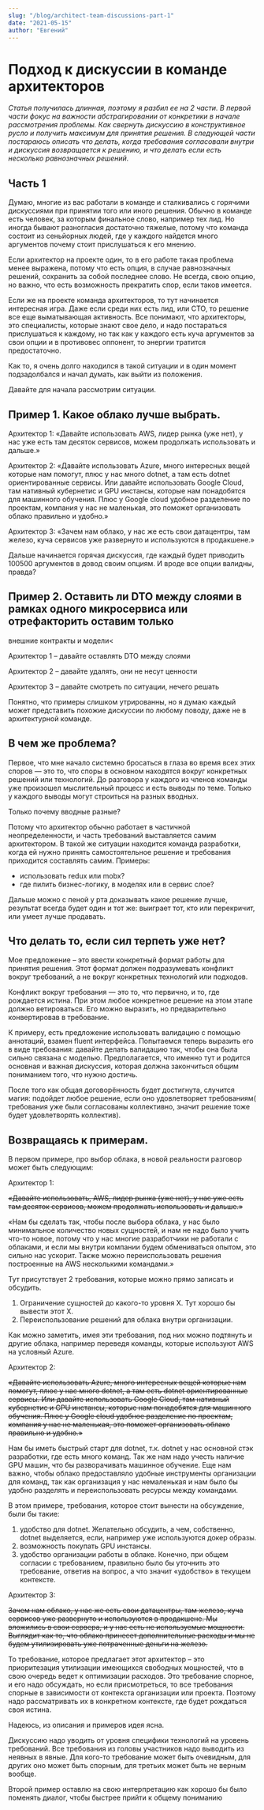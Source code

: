 ---
slug: "/blog/architect-team-discussions-part-1"
date: "2021-05-15"
author: "Евгений"
---

# Подход к дискуссии в команде архитекторов

*Статья получилась длинная, поэтому я разбил ее на 2 части. В первой части фокус на важности
абстрагировании от конкретики в начале рассмотрения проблемы. Как свернуть дискуссию в конструктивное
русло и получить максимум для принятия решения. В следующей части постараюсь описать что делать, когда
требования согласовали внутри и дискуссия возвращается к решению, и что делать если есть несколько
равнозначных решений.*

## Часть 1

Думаю, многие из вас работали в команде и сталкивались с горячими дискуссиями при принятии того или иного
решения. Обычно в команде есть человек, за которым финальное слово, например тех лид. Но иногда бывают
разногласия достаточно тяжелые, потому что команда состоит из сеньйорных людей, где у каждого найдется
много аргументов почему стоит прислушаться к его мнению.

Если архитектор на проекте один, то в его работе такая проблема менее выражена, потому что есть опция, в
случае равнозначных решений, сохранить за собой последнее слово. Не всегда, свою опцию, но важно, что
есть возможность прекратить спор, если таков имеется.

Если же на проекте команда архитекторов, то тут начинается интересная игра. Даже если среди них есть
лид, или СТО, то решение все еще выматывающая активность. Все понимают, что архитекторы, это специалисты,
которые знают свое дело, и надо постараться прислушаться к каждому, но так как у каждого есть куча
аргументов за свои опции и в противовес оппонент, то энергии тратится предостаточно.

Как то, я очень долго находился в такой ситуации и в один момент подзадолбался и начал думать, как
выйти из положения.

Давайте для начала рассмотрим ситуации.

## Пример 1. Какое облако лучше выбрать.

Архитектор 1: «Давайте использовать AWS, лидер рынка (уже нет), у нас уже есть там десяток сервисов,
можем продолжать использовать и дальше.»

Архитектор 2: «Давайте использовать Azure, много интересных вещей которые нам помогут, плюс у нас
много dotnet, а там есть dotnet ориентированные сервисы. Или давайте использовать Google Cloud, там
нативный кубернетис и GPU инстансы, которые нам понадобятся для машинного обучения. Плюс у Google cloud удобное
разделение по проектам, компания у нас не маленькая, это поможет организовать облако правильно и удобно.»

Архитектор 3: «Зачем нам облако, у нас же есть свои датацентры, там железо, куча сервисов уже развернуто
и используются в продакшене.»

Дальше начинается горячая дискуссия, где каждый будет приводить 100500 аргументов в довод своим опциям.
И вроде все опции валидны, правда?

## Пример 2. Оставить ли DTO между слоями в рамках одного микросервиса или отрефакторить оставим только
внешние контракты и модели<

Архитектор 1 – давайте оставлять DTO между слоями

Архитектор 2 – давайте удалять, они не несут ценности

Архитектор 3 – давайте смотреть по ситуации, нечего решать

Понятно, что примеры слишком утрированны, но я думаю каждый может представить похожие дискуссии по
любому поводу, даже не в архитектурной команде.

## В чем же проблема?
Первое, что мне начало системно бросаться в глаза во время всех этих споров — это то, что споры в
основном находятся вокруг конкретных решений или технологий. До разговора у каждого из членов команды уже
произошел мыслительный процесс и есть выводы по теме. Только у каждого выводы могут строиться на разных
вводных.

Только почему вводные разные?

Потому что архитектор обычно работает в частичной неопределенности, и часть требований выставляется самим
архитектором. В такой же ситуации находится команда разработки, когда ей нужно принять самостоятельное
решение и требования приходится составлять самим. Примеры:

<ul>
	<li>использовать redux или mobx?</li>
	<li>где пилить бизнес-логику, в моделях или в сервис слое?</li>
</ul>

Дальше можно с пеной у рта доказывать какое решение лучше, результат всегда будет один и тот же: выиграет
тот, кто или перекричит, или умеет лучше продавать.

## Что делать то, если сил терпеть уже нет?
Мое предложение – это ввести конкретный формат работы для принятия решения. Этот формат должен
подразумевать конфликт вокруг требований, а не вокруг конкретных технологий или подходов.

Конфликт вокруг требования — это то, что первично, и то, где рождается истина. При этом любое
конкретное решение на этом этапе должно ветироваться. Его можно выразить, но предварительно конвертировав в требование.

К примеру, есть предложение использовать валидацию с помощью аннотаций, взамен fluent интерфейса.
Попытаемся теперь выразить его в виде требования: давайте делать валидацию так, чтобы она была сильно
связана с моделью. Предполагается, что именно тут и родится основная и важная дискуссия, которая должна
закончиться общим пониманием того, что нужно достичь.

После того как общая договорённость будет достигнута, случится магия: подойдет любое решение, если оно
удовлетворяет требованиям( требования уже были согласованы коллективно, значит решение тоже будет
удовлетворять коллектив).

## Возвращаясь к примерам.

В первом примере, про выбор облака, в новой реальности разговор может быть следующим:

Архитектор 1:

~~«Давайте использовать, AWS, лидер рынка (уже нет), у нас уже есть там десяток сервисов, можем продолжать
				использовать и дальше.»~~

«Нам бы сделать так, чтобы после выбора облака, у нас было минимальное количество новых сущностей, и нам
не надо было учить что-то новое, потому что у нас многие разработчики не работали с облаками, и если мы
внутри компании будем обмениваться опытом, это сильно нас ускорит. Также можно переиспользовать решения
построенные на AWS несколькими командами.»

Тут присутствует 2 требования, которые можно прямо записать и обсудить.

1. Ограничение сущностей до какого-то уровня Х. Тут хорошо бы вывести этот Х.
2. Переиспользование решений для облака внутри организации.

Как можно заметить, имея эти требования, под них можно подтянуть и другие облака, например переведя
команды, которые используют AWS на условный Azure.

Архитектор 2:

~~«Давайте использовать Azure, много интересных вещей которые нам помогут, плюс у нас много dotnet, а там
есть dotnet ориентированные сервисы. Или давайте использовать Google Cloud, там нативный кубернетис и GPU
инстансы, которые нам понадобятся для машинного обучения. Плюс у Google cloud удобное разделение по
проектам, компания у нас не маленькая, это поможет организовать облако правильно и удобно.»~~

Нам бы иметь быстрый старт для dotnet, т.к. dotnet у нас основной стэк разработки, где есть много
команд. Так же нам надо учесть наличие GPU машин, что бы разворачивать машинное обучение. Еще нам важно,
чтобы облако предоставляло удобные инструменты организации для команд, так как организация у нас немаленькая
и нам было бы удобно разделять и переиспользовать ресурсы между командами.

В этом примере, требования, которое стоит вынести на обсуждение, были бы такие:

1. удобство для dotnet. Желательно обсудить, а чем, собственно, dotnet выделяется, если, например уже
				используются докер образы.
2. возможность покупать GPU инстансы.
3. удобство организации работы в облаке. Конечно, при общем согласии с требованием, правильно было бы
				уточнить это требование, ответив на вопрос, а что значит «удобство» в текущем контексте.

Архитектор 3:

~~Зачем нам облако, у нас же есть свои датацентры, там железо, куча сервисов уже развернуто и используются в продакшене.
Мы вложились в свои сервера, и у нас есть не используемые мощности. Выглядит как то, что облако принесет
дополнительные расходы и мы не будем утилизировать уже потраченные деньги на железо.~~

То требование, которое предлагает этот архитектор – это приоритезация утилизации имеющихся свободных
мощностей, что в свою очередь ведет к оптимизации расходов. Это требование спорное, и его надо обсуждать, но
если присмотреться, то все требования спорные в зависимости от контекста организации или проекта. Поэтому
надо рассматривать их в конкретном контексте, где будет рождаться своя истина.

Надеюсь, из описания и примеров идея ясна.

Дискуссию надо уводить от уровня специфики технологий на уровень требований. Все требования из головы
участников надо выводить из неявных в явные. Для кого-то требование может быть очевидным, для других оно
может быть спорным, для третьих может быть не верным вообще.

Второй пример оставлю на свою интерпретацию как хорошо бы было поменять диалог, чтобы быстрее прийти к
общему пониманию
